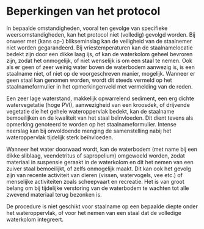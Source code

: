 # Beperkingen van het protocol

In bepaalde omstandigheden, vooral ten gevolge van specifieke weersomstandigheden, kan het protocol niet (volledig) gevolgd worden.
Bij onweer met (kans op-) blikseminslag kan de veiligheid van de staalnemer niet worden gegarandeerd.
Bij vriestemperaturen kan de staalnamelocatie bedekt zijn door een dikke laag ijs, of kan de waterkolom geheel bevroren zijn, zodat het onmogelijk, of niet wenselijk is om een staal te nemen.
Ook als er geen of zeer weinig water boven de waterbodem aanwezig is, is een staalname niet, of niet op de voorgeschreven manier, mogelijk.
Wanneer er geen staal kan genomen worden, wordt dit steeds vermeld op het staalnameformulier in het opmerkingenveld met vermelding van de reden.

Een zeer lage waterstand, makkelijk opwarrelend sediment, een erg dichte watervegetatie (hoge PVI), aanwezigheid van een kroosdek, of drijvende vegetatie die het gehele wateroppervlak bedekt, kan de staalname bemoeilijken en de kwaliteit van het staal beïnvloeden.
Dit dient tevens als opmerking genoteerd te worden op het staalnameformulier.
Intense neerslag kan bij onvoldoende menging de samenstelling nabij het wateroppervlak tijdelijk sterk beïnvloeden.

Wanneer het water doorwaad wordt, kan de waterbodem (met name bij een dikke sliblaag, veendetritus of sapropelium) omgewoeld worden, zodat materiaal in suspensie geraakt in de waterkolom en dit het nemen van een zuiver staal bemoeilijkt, of zelfs onmogelijk maakt.
Dit kan ook het gevolg zijn van recente activiteit van dieren (vissen, watervogels, vee etc.) of menselijke activiteiten zoals scheepvaart en recreatie.
Het is van groot belang om bij tijdelijke verstoring van de waterbodem te wachten tot alle zwevend materiaal terug bezonken is.

De procedure is niet geschikt voor staalname op een bepaalde diepte onder het wateroppervlak, of voor het nemen van een staal dat de volledige waterkolom integreert.

